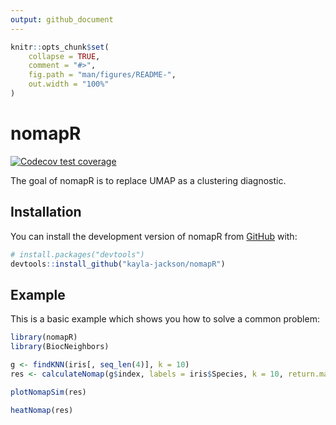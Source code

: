 ```yaml
---
output: github_document
---
```


<!-- README.md is generated from README.Rmd. Please edit that file -->

```r
knitr::opts_chunk$set(
    collapse = TRUE,
    comment = "#>",
    fig.path = "man/figures/README-",
    out.width = "100%"
)
```

# nomapR

<!-- badges: start -->
[![Codecov test coverage](https://codecov.io/gh/kayla-jackson/nomapR/branch/master/graph/badge.svg)](https://app.codecov.io/gh/kayla-jackson/nomapR?branch=master)
<!-- badges: end -->

The goal of nomapR is to replace UMAP as a clustering diagnostic.

## Installation

You can install the development version of nomapR from [GitHub](https://github.com/) with:

``` r
# install.packages("devtools")
devtools::install_github("kayla-jackson/nomapR")
```

## Example

This is a basic example which shows you how to solve a common problem:

```r
library(nomapR)
library(BiocNeighbors)
```

```r
g <- findKNN(iris[, seq_len(4)], k = 10)
res <- calculateNomap(g$index, labels = iris$Species, k = 10, return.map = TRUE)
```

```r
plotNomapSim(res)
```

```r
heatNomap(res)
```
